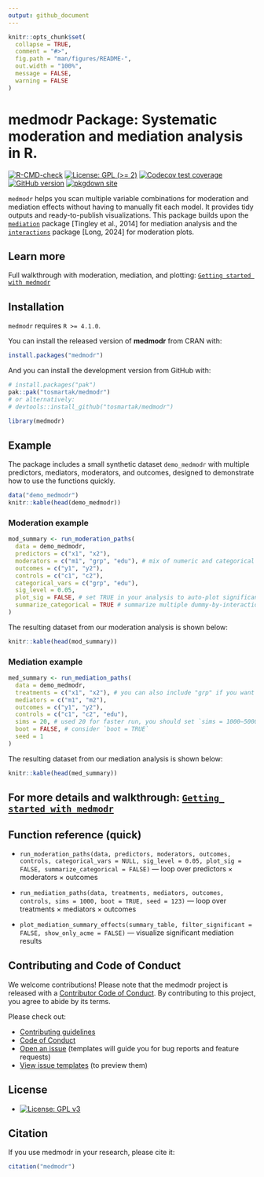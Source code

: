 ```yaml
---
output: github_document
---
```


```r
knitr::opts_chunk$set(
  collapse = TRUE,
  comment = "#>",
  fig.path = "man/figures/README-",
  out.width = "100%",
  message = FALSE,
  warning = FALSE
)
```

# medmodr Package: Systematic moderation and mediation analysis in R.

<!-- badges: start -->
[![R-CMD-check](https://github.com/tosmartak/medmodr/actions/workflows/R-CMD-check.yaml/badge.svg)](https://github.com/tosmartak/medmodr/actions/workflows/R-CMD-check.yaml)
[![License: GPL (>= 2)](https://img.shields.io/badge/license-GPL%20(>=2)-blue.svg)](https://www.gnu.org/licenses/gpl-2.0.html)
[![Codecov test coverage](https://codecov.io/gh/tosmartak/medmodr/graph/badge.svg)](https://app.codecov.io/gh/tosmartak/medmodr)
[![GitHub version](https://img.shields.io/github/r-package/v/tosmartak/medmodr)](https://github.com/tosmartak/medmodr/)
[![pkgdown site](https://img.shields.io/badge/docs-pkgdown-blue.svg)](https://tosmartak.github.io/medmodr/)
<!-- badges: end -->

<!-- CRAN badges (uncomment once on CRAN)
[![CRAN status](https://www.r-pkg.org/badges/version/medmodr)](https://CRAN.R-project.org/package=medmodr)
[![CRAN downloads](https://cranlogs.r-pkg.org/badges/last-month/medmodr)](https://CRAN.R-project.org/package=medmodr)
[![CRAN checks](https://badges.cranchecks.info/worst/medmodr.svg)](https://cran.r-project.org/web/checks/check_results_medmodr.html)
-->

`medmodr` helps you scan multiple variable combinations for moderation and mediation effects without having to manually fit each model. It provides tidy outputs and ready-to-publish visualizations. This package builds upon the [`mediation`](https://CRAN.R-project.org/package=mediation) package [Tingley et al., 2014] for mediation analysis and the [`interactions`](https://CRAN.R-project.org/package=interactions) package [Long, 2024] for moderation plots.

## Learn more
Full walkthrough with moderation, mediation, and plotting:
[`Getting started with medmodr`](https://tosmartak.github.io/medmodr/articles/getting-started.html)

## Installation

`medmodr` requires `R >= 4.1.0`.

You can install the released version of **medmodr** from CRAN with:

```r
install.packages("medmodr")
```

And you can install the development version from GitHub with:

```r
# install.packages("pak")
pak::pak("tosmartak/medmodr")
# or alternatively:
# devtools::install_github("tosmartak/medmodr")
```

```r
library(medmodr)
```

## Example
The package includes a small synthetic dataset `demo_medmodr` with multiple predictors, mediators, moderators, and outcomes, designed to demonstrate how to use the functions quickly.

```r
data("demo_medmodr")
knitr::kable(head(demo_medmodr))
```

### Moderation example

```r
mod_summary <- run_moderation_paths(
  data = demo_medmodr,
  predictors = c("x1", "x2"),
  moderators = c("m1", "grp", "edu"), # mix of numeric and categorical
  outcomes = c("y1", "y2"),
  controls = c("c1", "c2"),
  categorical_vars = c("grp", "edu"),
  sig_level = 0.05,
  plot_sig = FALSE, # set TRUE in your analysis to auto-plot significant interactions using the interaction package
  summarize_categorical = TRUE # summarize multiple dummy-by-interaction lines into a single row per categorical mod
)
```

The resulting dataset from our moderation analysis is shown below:

```r
knitr::kable(head(mod_summary))
```

### Mediation example

```r
med_summary <- run_mediation_paths(
  data = demo_medmodr,
  treatments = c("x1", "x2"), # you can also include "grp" if you want to treat it as a treatment
  mediators = c("m1", "m2"),
  outcomes = c("y1", "y2"),
  controls = c("c1", "c2", "edu"),
  sims = 20, # used 20 for faster run, you should set `sims = 1000–5000` and consider `boot = TRUE` for more robust estimates
  boot = FALSE, # consider `boot = TRUE`
  seed = 1
)
```

The resulting dataset from our mediation analysis is shown below:

```r
knitr::kable(head(med_summary))
```

## For more details and walkthrough: [`Getting started with medmodr`](https://tosmartak.github.io/medmodr/articles/getting-started.html)

## Function reference (quick)

- `run_moderation_paths(data, predictors, moderators, outcomes, controls, categorical_vars = NULL, sig_level = 0.05, plot_sig = FALSE, summarize_categorical = FALSE)` — loop over predictors × moderators × outcomes

- `run_mediation_paths(data, treatments, mediators, outcomes, controls, sims = 1000, boot = TRUE, seed = 123)` — loop over treatments × mediators × outcomes

- `plot_mediation_summary_effects(summary_table, filter_significant = FALSE, show_only_acme = FALSE)` — visualize significant mediation results

## Contributing and Code of Conduct

We welcome contributions! Please note that the medmodr project is released with a [Contributor Code of Conduct](https://tosmartak.github.io/medmodr/CODE_OF_CONDUCT.html). By contributing to this project, you agree to abide by its terms.

Please check out:

- [Contributing guidelines](https://github.com/tosmartak/medmodr/blob/main/.github/CONTRIBUTING.md)
- [Code of Conduct](https://github.com/tosmartak/medmodr/blob/main/CODE_OF_CONDUCT.md)
- [Open an issue](https://github.com/tosmartak/medmodr/issues) (templates will guide you for bug reports and feature requests)
- [View issue templates](https://github.com/tosmartak/medmodr/tree/main/.github/ISSUE_TEMPLATE) (to preview them)

## License

- [![License: GPL v3](https://img.shields.io/badge/License-GPL%20v3-blue.svg)](https://www.gnu.org/licenses/gpl-3.0)

## Citation

If you use medmodr in your research, please cite it:

```r
citation("medmodr")
```


